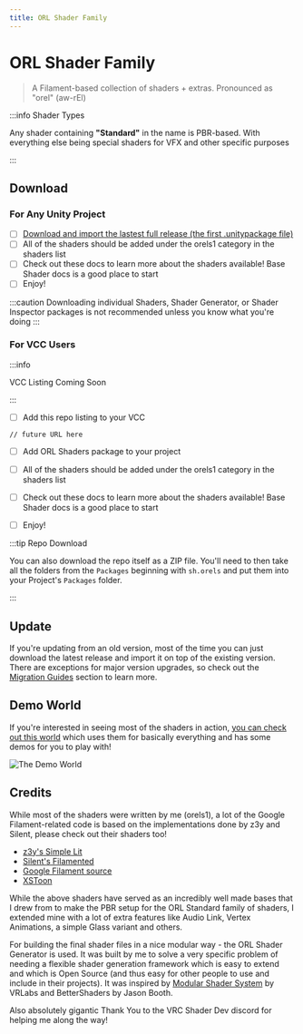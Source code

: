 ```yaml
---
title: ORL Shader Family
---
```



# ORL Shader Family

> A Filament-based collection of shaders + extras. Pronounced as "orel" (aw-rEl)

:::info Shader Types

Any shader containing **"Standard"** in the name is PBR-based. With everything else being special shaders for VFX and other specific purposes

:::

## Download

### For Any Unity Project

- [ ] [Download and import the lastest full release (the first .unitypackage file)](https://github.com/orels1/orels-Unity-Shaders/releases)
- [ ] All of the shaders should be added under the orels1 category in the shaders list
- [ ] Check out these docs to learn more about the shaders available! Base Shader docs is a good place to start
- [ ] Enjoy!

:::caution
Downloading individual Shaders, Shader Generator, or Shader Inspector packages is not recommended unless you know what you're doing
:::

### For VCC Users

:::info

VCC Listing Coming Soon

:::

- [ ] Add this repo listing to your VCC
```
// future URL here
```
- [ ] Add ORL Shaders package to your project
- [ ] All of the shaders should be added under the orels1 category in the shaders list
- [ ] Check out these docs to learn more about the shaders available! Base Shader docs is a good place to start
- [ ] Enjoy!


:::tip Repo Download

You can also download the repo itself as a ZIP file. You'll need to then take all the folders from the `Packages` beginning with `sh.orels` and put them into your Project's `Packages` folder.

:::

## Update

If you're updating from an old version, most of the time you can just download the latest release and import it on top of the existing version.
There are exceptions for major version upgrades, so check out the [Migration Guides](/docs/migration) section to learn more.

## Demo World

If you're interested in seeing most of the shaders in action, [you can check out this world](https://vrchat.com/home/launch?worldId=wrld_cea7e89a-1e10-48cc-aace-6feef5978a95&instanceId=0) which uses them for basically everything and has some demos for you to play with!

![The Demo World](/img/docs/orl-shader-family/image.png)

## Credits

While most of the shaders were written by me (orels1), a lot of the Google Filament-related code is based on the implementations done by z3y and Silent, please check out their shaders too!

- [z3y's Simple Lit](https://github.com/z3y/shaders)
- [Silent's Filamented](https://gitlab.com/s-ilent/filamented)
- [Google Filament source](https://github.com/google/filament)
- [XSToon](https://github.com/Xiexe/Xiexes-Unity-Shaders)

While the above shaders have served as an incredibly well made bases that I drew from to make the PBR setup for the ORL Standard family of shaders, I extended mine with a lot of extra features like Audio Link, Vertex Animations, a simple Glass variant and others.

For building the final shader files in a nice modular way - the ORL Shader Generator is used. It was built by me to solve a very specific problem of needing a flexible shader generation framework which is easy to extend and which is Open Source (and thus easy for other people to use and include in their projects).
It was inspired by [Modular Shader System](https://github.com/VRLabs/Modular-Shader-System/) by VRLabs and BetterShaders by Jason Booth.

Also absolutely gigantic Thank You to the VRC Shader Dev discord for helping me along the way!
